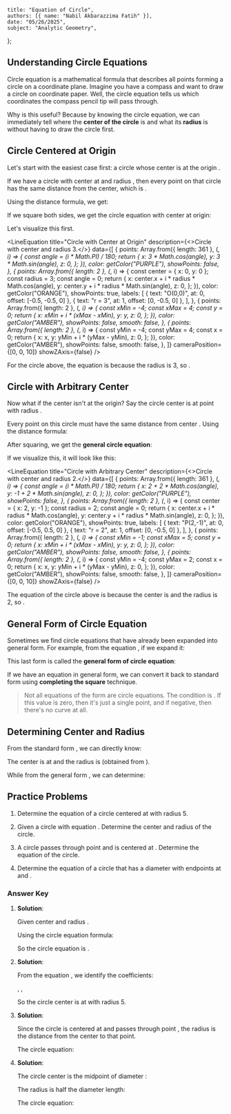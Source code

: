     title: "Equation of Circle",
    authors: [{ name: "Nabil Akbarazzima Fatih" }],
    date: "05/26/2025",
    subject: "Analytic Geometry",
};


## Understanding Circle Equations

Circle equation is a mathematical formula that describes all points forming a circle on a coordinate plane. Imagine you have a compass and want to draw a circle on coordinate paper. Well, the circle equation tells us which coordinates the compass pencil tip will pass through.

Why is this useful? Because by knowing the circle equation, we can immediately tell where the **center of the circle** is and what its **radius** is without having to draw the circle first.

## Circle Centered at Origin

Let's start with the easiest case first: a circle whose center is at the origin <InlineMath math="O(0,0)" />. 

If we have a circle with center at <InlineMath math="O(0,0)" /> and radius <InlineMath math="r" />, then every point <InlineMath math="(x,y)" /> on that circle has the same distance from the center, which is <InlineMath math="r" />.

Using the distance formula, we get:

<BlockMath math="\sqrt{x^2 + y^2} = r" />

If we square both sides, we get the circle equation with center at origin:

<BlockMath math="x^2 + y^2 = r^2" />

Let's visualize this first.

<LineEquation
  title="Circle with Center at Origin"
  description={<>Circle with center <InlineMath math="O(0,0)" /> and radius 3.</>}
  data={[
    {
      points: Array.from({ length: 361 }, (_, i) => {
        const angle = (i * Math.PI) / 180;
        return {
          x: 3 * Math.cos(angle),
          y: 3 * Math.sin(angle),
          z: 0,
        };
      }),
      color: getColor("PURPLE"),
      showPoints: false,
    },
    {
      points: Array.from({ length: 2 }, (_, i) => {
        const center = { x: 0, y: 0 };
        const radius = 3;
        const angle = 0;
        return {
          x: center.x + i * radius * Math.cos(angle),
          y: center.y + i * radius * Math.sin(angle),
          z: 0,
        };
      }),
      color: getColor("ORANGE"),
      showPoints: true,
      labels: [
        { text: "O(0,0)", at: 0, offset: [-0.5, -0.5, 0] },
        { text: "r = 3", at: 1, offset: [0, -0.5, 0] },
      ],
    },
    {
      points: Array.from({ length: 2 }, (_, i) => {
        const xMin = -4;
        const xMax = 4;
        const y = 0;
        return {
          x: xMin + i * (xMax - xMin),
          y: y,
          z: 0,
        };
      }),
      color: getColor("AMBER"),
      showPoints: false,
      smooth: false,
    },
    {
      points: Array.from({ length: 2 }, (_, i) => {
        const yMin = -4;
        const yMax = 4;
        const x = 0;
        return {
          x: x,
          y: yMin + i * (yMax - yMin),
          z: 0,
        };
      }),
      color: getColor("AMBER"),
      showPoints: false,
      smooth: false,
    },
  ]}
  cameraPosition={[0, 0, 10]}
  showZAxis={false}
/>

For the circle above, the equation is <InlineMath math="x^2 + y^2 = 9" /> because the radius is 3, so <InlineMath math="r^2 = 3^2 = 9" />.

## Circle with Arbitrary Center

Now what if the center isn't at the origin? Say the circle center is at point <InlineMath math="P(a,b)" /> with radius <InlineMath math="r" />.

Every point <InlineMath math="(x,y)" /> on this circle must have the same distance <InlineMath math="r" /> from center <InlineMath math="P(a,b)" />. Using the distance formula:

<BlockMath math="\sqrt{(x-a)^2 + (y-b)^2} = r" />

After squaring, we get the **general circle equation**:

<BlockMath math="(x-a)^2 + (y-b)^2 = r^2" />

If we visualize this, it will look like this:

<LineEquation
  title="Circle with Arbitrary Center"
  description={<>Circle with center <InlineMath math="P(2,-1)" /> and radius 2.</>}
  data={[
    {
      points: Array.from({ length: 361 }, (_, i) => {
        const angle = (i * Math.PI) / 180;
        return {
          x: 2 + 2 * Math.cos(angle),
          y: -1 + 2 * Math.sin(angle),
          z: 0,
        };
      }),
      color: getColor("PURPLE"),
      showPoints: false,
    },
    {
      points: Array.from({ length: 2 }, (_, i) => {
        const center = { x: 2, y: -1 };
        const radius = 2;
        const angle = 0;
        return {
          x: center.x + i * radius * Math.cos(angle),
          y: center.y + i * radius * Math.sin(angle),
          z: 0,
        };
      }),
      color: getColor("ORANGE"),
      showPoints: true,
      labels: [
        { text: "P(2,-1)", at: 0, offset: [-0.5, 0.5, 0] },
        { text: "r = 2", at: 1, offset: [0, -0.5, 0] },
      ],
    },
    {
      points: Array.from({ length: 2 }, (_, i) => {
        const xMin = -1;
        const xMax = 5;
        const y = 0;
        return {
          x: xMin + i * (xMax - xMin),
          y: y,
          z: 0,
        };
      }),
      color: getColor("AMBER"),
      showPoints: false,
      smooth: false,
    },
    {
      points: Array.from({ length: 2 }, (_, i) => {
        const yMin = -4;
        const yMax = 2;
        const x = 0;
        return {
          x: x,
          y: yMin + i * (yMax - yMin),
          z: 0,
        };
      }),
      color: getColor("AMBER"),
      showPoints: false,
      smooth: false,
    },
  ]}
  cameraPosition={[0, 0, 10]}
  showZAxis={false}
/>

The equation of the circle above is <InlineMath math="(x-2)^2 + (y+1)^2 = 4" /> because the center is <InlineMath math="P(2,-1)" /> and the radius is 2, so <InlineMath math="r^2 = 2^2 = 4" />.

## General Form of Circle Equation

Sometimes we find circle equations that have already been expanded into general form. For example, from the equation <InlineMath math="(x-1)^2 + (y-2)^2 = 9" />, if we expand it:

<div className="flex flex-col gap-4">
  <BlockMath math="(x-1)^2 + (y-2)^2 = 9" />
  <BlockMath math="x^2 - 2x + 1 + y^2 - 4y + 4 = 9" />
  <BlockMath math="x^2 + y^2 - 2x - 4y + 5 = 9" />
  <BlockMath math="x^2 + y^2 - 2x - 4y - 4 = 0" />
</div>

This last form is called the **general form of circle equation**:

<BlockMath math="x^2 + y^2 + Dx + Ey + F = 0" />

If we have an equation in general form, we can convert it back to standard form using **completing the square** technique.

> Not all equations of the form <InlineMath math="x^2 + y^2 + Dx + Ey + F = 0" /> are circle equations. The condition is <InlineMath math="D^2 + E^2 - 4F > 0" />. If this value is zero, then it's just a single point, and if negative, then there's no curve at all.

## Determining Center and Radius

From the standard form <InlineMath math="(x-a)^2 + (y-b)^2 = r^2" />, we can directly know:

The center is at <InlineMath math="(a,b)" /> and the radius is <InlineMath math="r" /> (obtained from <InlineMath math="r = \sqrt{r^2}" />).

While from the general form <InlineMath math="x^2 + y^2 + Dx + Ey + F = 0" />, we can determine:

<div className="flex flex-col gap-4">
  <BlockMath math="\text{Center: } \left(-\frac{D}{2}, -\frac{E}{2}\right)" />
  <BlockMath math="\text{Radius: } r = \frac{1}{2}\sqrt{D^2 + E^2 - 4F}" />
</div>

## Practice Problems

1. Determine the equation of a circle centered at <InlineMath math="(3,-2)" /> with radius 5.

2. Given a circle with equation <InlineMath math="x^2 + y^2 - 6x + 4y - 12 = 0" />. Determine the center and radius of the circle.

3. A circle passes through point <InlineMath math="(6,-8)" /> and is centered at <InlineMath math="O(0,0)" />. Determine the equation of the circle.

4. Determine the equation of a circle that has a diameter with endpoints at <InlineMath math="A(1,3)" /> and <InlineMath math="B(7,-1)" />.

### Answer Key

1. **Solution**: 

   Given center <InlineMath math="(a,b) = (3,-2)" /> and radius <InlineMath math="r = 5" />.
   
   Using the circle equation formula:
   
   <div className="flex flex-col gap-4">
     <BlockMath math="(x-a)^2 + (y-b)^2 = r^2" />
     <BlockMath math="(x-3)^2 + (y-(-2))^2 = 5^2" />
     <BlockMath math="(x-3)^2 + (y+2)^2 = 25" />
   </div>
   
   So the circle equation is <InlineMath math="(x-3)^2 + (y+2)^2 = 25" />.

2. **Solution**:

   From the equation <InlineMath math="x^2 + y^2 - 6x + 4y - 12 = 0" />, we identify the coefficients:
   
   <InlineMath math="D = -6" />, <InlineMath math="E = 4" />, <InlineMath math="F = -12" />
   
   <div className="flex flex-col gap-4">
     <BlockMath math="\text{Center: } \left(-\frac{D}{2}, -\frac{E}{2}\right) = \left(-\frac{(-6)}{2}, -\frac{4}{2}\right) = (3, -2)" />
     <BlockMath math="r = \frac{1}{2}\sqrt{D^2 + E^2 - 4F} = \frac{1}{2}\sqrt{(-6)^2 + 4^2 - 4(-12)}" />
     <BlockMath math="r = \frac{1}{2}\sqrt{36 + 16 + 48} = \frac{1}{2}\sqrt{100} = \frac{1}{2} \times 10 = 5" />
   </div>
   
   So the circle center is at <InlineMath math="(3,-2)" /> with radius 5.

3. **Solution**:

   Since the circle is centered at <InlineMath math="O(0,0)" /> and passes through point <InlineMath math="(6,-8)" />, the radius is the distance from the center to that point.
   
   <BlockMath math="r = \sqrt{(6-0)^2 + (-8-0)^2} = \sqrt{6^2 + (-8)^2} = \sqrt{36 + 64} = \sqrt{100} = 10" />
   
   The circle equation: <InlineMath math="x^2 + y^2 = r^2 = 10^2 = 100" />

4. **Solution**:

   The circle center is the midpoint of diameter <InlineMath math="AB" />:
   
   <BlockMath math="\text{Center} = \left(\frac{x_A + x_B}{2}, \frac{y_A + y_B}{2}\right) = \left(\frac{1+7}{2}, \frac{3+(-1)}{2}\right) = \left(\frac{8}{2}, \frac{2}{2}\right) = (4, 1)" />
   
   The radius is half the diameter length:
   
   <div className="flex flex-col gap-4">
     <BlockMath math="\text{Length } AB = \sqrt{(x_B-x_A)^2 + (y_B-y_A)^2} = \sqrt{(7-1)^2 + (-1-3)^2}" />
     <BlockMath math="= \sqrt{6^2 + (-4)^2} = \sqrt{36 + 16} = \sqrt{52} = \sqrt{4 \times 13} = 2\sqrt{13}" />
     <BlockMath math="r = \frac{\text{diameter}}{2} = \frac{2\sqrt{13}}{2} = \sqrt{13}" />
   </div>
   
   The circle equation: <InlineMath math="(x-4)^2 + (y-1)^2 = (\sqrt{13})^2 = 13" />